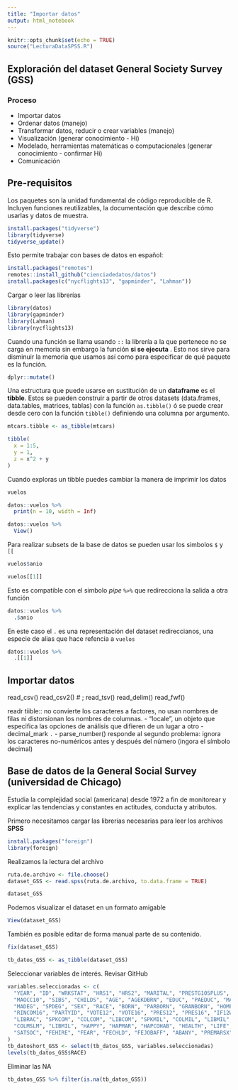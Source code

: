 ```yaml
---
title: "Importar datos"
output: html_notebook
---
```


```r
knitr::opts_chunk$set(echo = TRUE)
source("LecturaDataSPSS.R")
```

## Exploración del dataset General Society Survey (GSS)

### Proceso

- Importar datos
- Ordenar datos (manejo)
- Transformar datos, reducir o crear variables (manejo)
- Visualización (generar conocimiento - Hi)
- Modelado, herramientas matemáticas o computacionales (generar conocimiento - confirmar Hi)
- Comunicación 

## Pre-requisitos 

Los paquetes son la unidad fundamental de código reproducible de R. Incluyen funciones reutilizables, la documentación que describe cómo usarlas y datos de muestra.

```r
install.packages("tidyverse")
library(tidyverse)
tidyverse_update()
```

Esto permite trabajar con bases de datos en español:

```r
install.packages("remotes")
remotes::install_github("cienciadedatos/datos")
install.packages(c("nycflights13", "gapminder", "Lahman"))
```

Cargar o leer las librerías

```r
library(datos)
library(gapminder)
library(Lahman)
library(nycflights13)
```

Cuando una función se llama usando `::` la librería a la que pertenece no se carga en memoria sin
embargo la función **si se ejecuta** . Esto nos sirve para disminuir la memoria que usamos así como
para especificar de qué paquete es la función. 

```r
dplyr::mutate()
```

Una estructura que puede usarse en sustitución de un **dataframe** es el **tibble**. Estos se pueden construir a partir de otros datasets (data.frames, data.tables, matrices, tablas) con la función `as.tibble()` ó se puede crear desde cero con la función `tibble()` definiendo una columna por 
argumento.

```r
mtcars.tibble <- as_tibble(mtcars)

tibble(
  x = 1:5,
  y = 1,
  z = x^2 + y
)
```

Cuando exploras un tibble puedes cambiar la manera de imprimir los datos 

```r
vuelos 
```

```r
datos::vuelos %>%
  print(n = 10, width = Inf)
```

```r
datos::vuelos %>%
  View()
```

Para realizar subsets de la base de datos se pueden usar los simbolos  `$` y `[[`

```r
vuelos$anio
```

```r
vuelos[[1]]
```

Esto es compatible con el simbolo *pipe* `%>%` que redirecciona la salida a otra función

```r
datos::vuelos %>%
  .$anio
```

En este caso el `.` es una representación del dataset redireccianos, una especie de alias que hace refencia a `vuelos`

```r
datos::vuelos %>%
  .[[1]]
```

## Importar datos

read_csv()
read_csv2() # ;
read_tsv()
read_delim()
read_fwf()


readr
tiible:: no convierte los caracteres a factores, no usan nombres de filas ni distorsionan los nombres de columnas.
- “locale”, un objeto que especifica las opciones de análisis que difieren de un lugar a otro
- decimal_mark `.`
- parse_number() responde al segundo problema: ignora los caracteres no-numéricos antes y después del número (ingora el símbolo decimal)


## Base de datos de la General Social Survey (universidad de Chicago)

Estudia la complejidad social (americana) desde 1972 a fin de monitorear y explicar las tendencias y constantes en actitudes, conducta y atributos. 

Primero necesitamos cargar las librerías necesarias para leer los archivos **SPSS**

```r
install.packages("foreign")
library(foreign)
```

Realizamos la lectura del archivo

```r
ruta.de.archivo <- file.choose()
dataset_GSS <- read.spss(ruta.de.archivo, to.data.frame = TRUE)
```

```r
dataset_GSS
```

Podemos visualizar el dataset en un formato amigable

```r
View(dataset_GSS)
```

También es posible editar de forma manual parte de su contenido.

```r
fix(dataset_GSS)
```


```r
tb_datos_GSS <- as_tibble(dataset_GSS)
```

Seleccionar variables de interés. Revisar GitHub 

```r
variables.seleccionadas <- c(
  "YEAR", "ID", "WRKSTAT", "HRS1", "HRS2", "MARITAL", "PRESTG105PLUS", "MARTYPE", "DIVORCE", "WIDOWED", "COIND10",
  "MAOCC10", "SIBS", "CHILDS", "AGE", "AGEKDBRN", "EDUC", "PAEDUC", "MAEDUC", "SPEDUC", "COEDUC", "DEGREE", "PADEG",
  "MADEG", "SPDEG", "SEX", "RACE", "BORN", "PARBORN", "GRANBORN", "HOMPOP", "EARNRS", "INCOME", "RINCOME", "INCOM16",
  "RINCOM16", "PARTYID", "VOTE12", "VOTE16", "PRES12", "PRES16", "IF12WHO", "IF16WHO", "POLVIEWS", "SPKRAC", "COLRAC", 
  "LIBRAC", "SPKCOM", "COLCOM", "LIBCOM", "SPKMIL", "COLMIL", "LIBMIL", "SPKHOMO", "COLHOMO", "LIBHOMO", "SPKMSLM",
  "COLMSLM", "LIBMIL", "HAPPY", "HAPMAR", "HAPCOHAB", "HEALTH", "LIFE", "FAIR", "TRUST", "SATFAM7", "SATJOB", "SATLIFE",
  "SATSOC", "FEHIRE", "FEAR", "FECHLD", "FEJOBAFF", "ABANY", "PREMARSX", "TEENSEX", "XMARSEX", "HOMOSEX"
)
tb_datoshort_GSS <- select(tb_datos_GSS, variables.seleccionadas)
levels(tb_datos_GSS$RACE)
```


Eliminar las NA
```r
tb_datos_GSS %>% filter(is.na(tb_datos_GSS))
```


